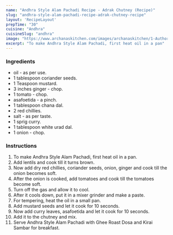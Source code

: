 ---
name: "Andhra Style Alam Pachadi Recipe - Adrak Chutney (Recipe)"
slug: "andhra-style-alam-pachadi-recipe-adrak-chutney-recipe"
layout: 'RecipeLayout'
prepTime: "30"
cuisine: "Andhra"
cuisineSlug: "andhra"
image: "https://www.archanaskitchen.com/images/archanaskitchen/1-Author/sibyl_sunitha/Andhra_Style_Allam_Pachadi_Ginger_Chutney_Recipe_.jpg"
excerpt: "To make Andhra Style Alam Pachadi, first heat oil in a pan"
---

### Ingredients

-  oil - as per use.
-  1 tablespoon coriander seeds.
-  1 Teaspoon mustard.
-  3 inches ginger - chop.
-  1 tomato - chop.
-  asafoetida - a pinch.
- 1 tablespoon chana dal.
-  2 red chillies.
-  salt - as per taste.
-  1 sprig curry.
-  1 tablespoon white urad dal.
-  1 onion - chop.

### Instructions

1. To make Andhra Style Alam Pachadi, first heat oil in a pan.
1. Add lentils and cook till it turns brown.
1. Now add dry red chillies, coriander seeds, onion, ginger and cook till the onion becomes soft.
1. After the onion is cooked, add tomatoes and cook till the tomatoes become soft.
1. Turn off the gas and allow it to cool.
1. After it cools down, put it in a mixer grinder and make a paste.
1. For tempering, heat the oil in a small pan.
1. Add mustard seeds and let it cook for 10 seconds.
1. Now add curry leaves, asafoetida and let it cook for 10 seconds.
1. Add it to the chutney and mix.
1. Serve Andhra Style Alam Pachadi with Ghee Roast Dosa and Kirai Sambar for breakfast.
